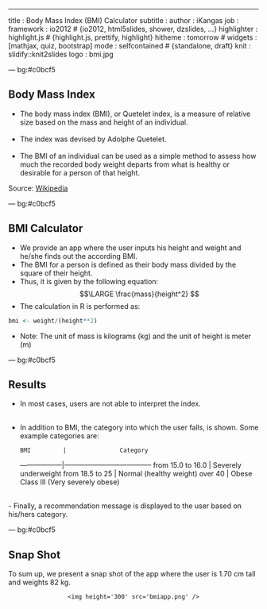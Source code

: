 ---
title       : Body Mass Index (BMI) Calculator
subtitle    : 
author      : iKangas
job         : 
framework   : io2012        # {io2012, html5slides, shower, dzslides, ...}
highlighter : highlight.js  # {highlight.js, prettify, highlight}
hitheme     : tomorrow      # 
widgets     : [mathjax, quiz, bootstrap]
mode        : selfcontained # {standalone, draft}
knit        : slidify::knit2slides
logo        : bmi.jpg

--- bg:#c0bcf5

## Body Mass Index

- The body mass index (BMI), or Quetelet index, is a measure of relative size based on the mass and height of an individual.
<br />
<br />
- The index was devised by Adolphe Quetelet.
<br />
<br />
- The BMI of an individual can be used as a simple method to assess how much the recorded body weight departs from what is healthy or desirable for a person of that height.

<div class='source'>
  Source: <a href='http://en.wikipedia.org/wiki/Body_mass_index'>Wikipedia</a>
</div>

--- bg:#c0bcf5

## BMI Calculator
- We provide an app where the user inputs his height and weight and he/she finds out the according BMI.
<br />
- The BMI for a person is defined as their body mass divided by the square of their height. 
<br />
- Thus, it is given by the following equation: $$\LARGE \frac{mass}{height^2} $$
- The calculation in R is performed as:
```r
bmi <- weight/(height**2)
```
- Note: The unit of mass is kilograms (kg) and the unit of height is meter (m)

--- bg:#c0bcf5

## Results

- In most cases, users are not able to interpret the index.
<br />
<br />
- In addition to BMI, the category into which the user falls, is shown. Some example categories are:

      BMI         |               Category
------------------|--------------------------------------
from 15.0 to 16.0 | Severely underweight
from 18.5 to 25   | Normal (healthy weight)
over 40           | Obese Class III (Very severely obese)

<br />
- Finally, a recommendation message is displayed to the user based on his/hers category.

--- bg:#c0bcf5

## Snap Shot

To sum up, we present a snap shot of the app where the user is 1.70 cm tall and weights 82 kg.

<div style='text-align: center;'>
    <img height='300' src='bmiapp.png' />
</div>
